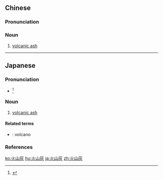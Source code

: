 ==Chinese==
{{zh-forms|type=21}}

===Pronunciation===
{{zh-pron
|m=huǒshānhuī
|c=fo2 saan1 fui1
|cat=n
}}

===Noun===
{{zh-noun}}

# {{lb|zh|geology}} [[volcanic ash]]

----

==Japanese==
{{ja-kanjitab|か|さん|はい|k2=ざん|k3=ばい|yomi=j|r=y}}

===Pronunciation===
* {{ja-accent-common|n|か|ざ|んばい}}<ref>{{R:NHK Hatsuon}}</ref>

===Noun===
{{ja-noun|かざんばい}}

# {{lb|ja|geology}} [[volcanic ash]]

====Related terms====
* {{ja-r|火山|かざん}}: volcano

===References===
<references/>

[[ko:火山灰]]
[[hu:火山灰]]
[[ja:火山灰]]
[[zh:火山灰]]